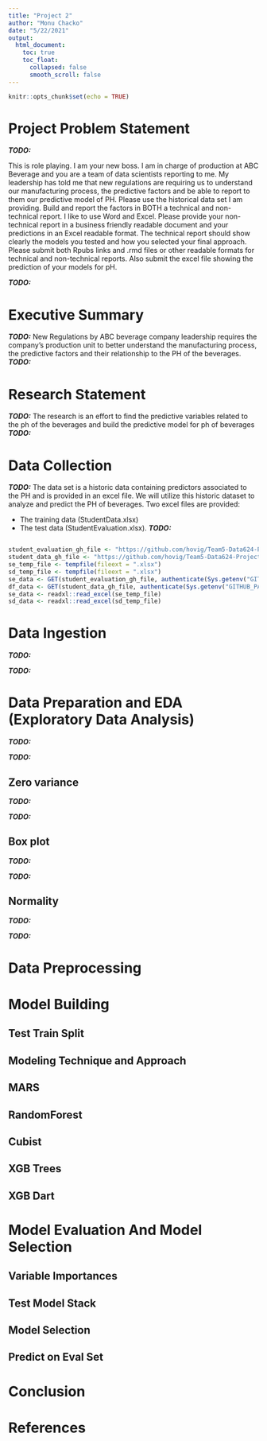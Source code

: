 ```yaml
---
title: "Project 2"
author: "Monu Chacko"
date: "5/22/2021"
output:
  html_document:
    toc: true
    toc_float:
      collapsed: false
      smooth_scroll: false
---
```


```r
knitr::opts_chunk$set(echo = TRUE)
```

# Project Problem Statement

***TODO:***

This is role playing. I am your new boss. I am in charge of production at ABC Beverage and you are a team of data scientists reporting to me. My leadership has told me that new regulations are requiring us to understand our manufacturing process, the predictive factors and be able to report to them our predictive model of PH. Please use the historical data set I am providing. Build and report the factors in BOTH a technical and non-technical report. I like to use Word and Excel. Please provide your non-technical report in a business friendly readable document and your predictions in an Excel readable format. The technical report should show clearly the models you tested and how you selected your final approach. Please submit both Rpubs links and .rmd files or other readable formats for technical and non-technical reports. Also submit the excel file showing the prediction of your models for pH.

***TODO:***

# Executive Summary

***TODO:***
New Regulations by ABC beverage company leadership requires the company’s production unit to better understand the manufacturing process, the predictive factors and their relationship to the PH of the beverages.
***TODO:***

# Research Statement

***TODO:***
The research is an effort to find the predictive variables related to the ph of the beverages and build the predictive model for ph of beverages
***TODO:***

# Data Collection

***TODO:***
The data set is a historic data containing predictors associated to the PH and is provided in an excel file. We will utilize this historic dataset to analyze and predict the PH of beverages. Two excel files are provided:

- The training data (StudentData.xlsx)
- The test data (StudentEvaluation.xlsx).
***TODO:***

```r

```


```r
student_evaluation_gh_file <- "https://github.com/hovig/Team5-Data624-Project2/raw/master/StudentEvaluation.xlsx"
student_data_gh_file <- "https://github.com/hovig/Team5-Data624-Project2/raw/master/StudentData.xlsx"
se_temp_file <- tempfile(fileext = ".xlsx")
sd_temp_file <- tempfile(fileext = ".xlsx")
se_data <- GET(student_evaluation_gh_file, authenticate(Sys.getenv("GITHUB_PAT"), ""), write_disk(path = se_temp_file))
df_data <- GET(student_data_gh_file, authenticate(Sys.getenv("GITHUB_PAT"), ""), write_disk(path = sd_temp_file))
se_data <- readxl::read_excel(se_temp_file)
sd_data <- readxl::read_excel(sd_temp_file)
```


# Data Ingestion

***TODO:***

***TODO:***

# Data Preparation and EDA (Exploratory Data Analysis)

***TODO:***

***TODO:***

## Zero variance

***TODO:***

***TODO:***

## Box plot

***TODO:***

***TODO:***

## Normality

***TODO:***

***TODO:***

# Data Preprocessing

# Model Building

## Test Train Split

## Modeling Technique and Approach

## MARS

## RandomForest

## Cubist

## XGB Trees

## XGB Dart

# Model Evaluation And Model Selection

## Variable Importances

## Test Model Stack

## Model Selection

## Predict on Eval Set

# Conclusion

# References




